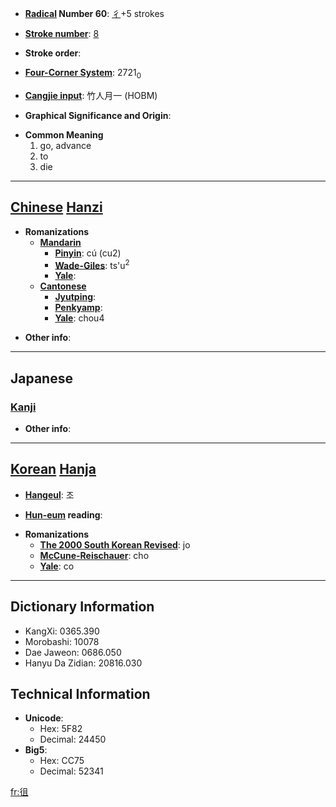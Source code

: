 * '''[[Wiktionary:Chinese radical index| Radical]] Number 60''': [[Wiktionary:Chinese radical index 彳|彳]]+5 strokes

* '''[[Wiktionary:Chinese total strokes index|Stroke number]]''': [[Wiktionary:Chinese total strokes index 8|8]]

* '''Stroke order''': 

* '''[[Wiktionary:Chinese four corner index|Four-Corner System]]''': 2721<sub>0</sub>

* '''[[Wiktionary:Chinese Cangjie index|Cangjie input]]''': 竹人月一 (HOBM)

* '''Graphical Significance and Origin''': 

* '''Common Meaning'''
*#go, advance
*# to
*# die


----

== [[Chinese]] [[Hanzi]] ==

* '''Romanizations'''
** '''[[Mandarin]]'''
*** '''[[Pinyin]]''': cú (cu2)
*** '''[[Wade-Giles]]''': ts'u<sup>2</sup>
*** '''[[Yale]]''': 
** '''[[Cantonese]]'''
*** '''[[Jyutping]]''':
*** '''[[Penkyamp]]''': 
*** '''[[Yale]]''': chou4

* '''Other info''': 

----

==Japanese==
===[[Kanji]]===
{{kanji|on readings=[[そ]] (so)|kun readings=[[ゆく]] (yuku)}}

* '''Other info''':  

----

== [[Korean]] [[Hanja]] ==

* '''[[Hangeul]]''': 조

* '''[[Hun-eum]] reading''': 

* '''Romanizations'''
** '''[[The 2000 South Korean Revised Romanization|The 2000 South Korean Revised]]''': jo
** '''[[McCune-Reischauer]]''': cho
** '''[[Yale]]''': co

----

== Dictionary Information ==

* KangXi: 0365.390
* Morobashi: 10078
* Dae Jaweon: 0686.050
* Hanyu Da Zidian: 20816.030

== Technical Information ==

* '''Unicode''':
** Hex: 5F82
** Decimal: 24450
* '''Big5''':
** Hex: CC75
** Decimal: 52341

[[fr:徂]]